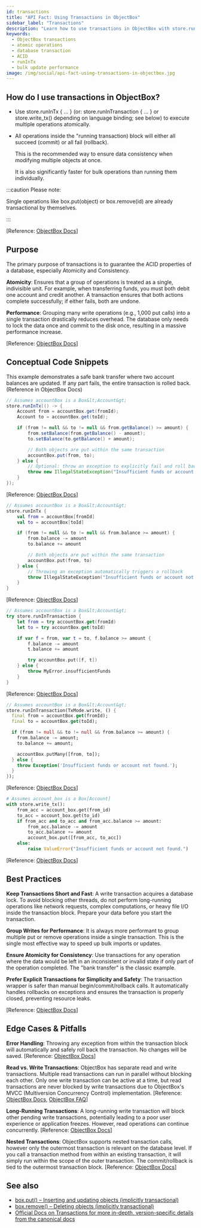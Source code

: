 ```yaml
---
id: transactions
title: "API Fact: Using Transactions in ObjectBox"
sidebar_label: "Transactions"
description: "Learn how to use transactions in ObjectBox with store.runInTx for atomic, consistent, and high-performance database operations."
keywords:
  - ObjectBox transactions
  - atomic operations
  - database transaction
  - ACID
  - runInTx
  - bulk update performance
image: /img/social/api-fact-using-transactions-in-objectbox.jpg
---
```




## How do I use transactions in ObjectBox?

* Use store.runInTx &#123; ... &#125; (or: store.runInTransaction &#123; ... &#125; or  store.write_tx() depending on language binding; see below) to execute multiple operations atomically.
* All operations inside the "running transaction) block will either all succeed (commit) or all fail (rollback).

  <div className="explanation-list-box">
    <p>This is the recommended way to ensure data consistency when modifying multiple objects at once.</p>
    <p>It is also significantly faster for bulk operations than running them individually.</p>
  </div>

:::caution Please note:

Single operations like box.put(object) or box.remove(id) are already transactional by themselves.

:::

<div style={{textAlign: 'right'}}>
[Reference: <a href="https://docs.objectbox.io/transactions" target="_blank">ObjectBox Docs</a>]
</div>

## Purpose

The primary purpose of transactions is to guarantee the ACID properties of a database, especially Atomicity and Consistency.

**Atomicity**: Ensures that a group of operations is treated as a single, indivisible unit. For example, when transferring funds, you must both debit one account and credit another. A transaction ensures that both actions complete successfully; if either fails, both are undone.

**Performance**: Grouping many write operations (e.g., 1,000 put calls) into a single transaction drastically reduces overhead. The database only needs to lock the data once and commit to the disk once, resulting in a massive performance increase.
<div style={{textAlign: 'right'}}>
[Reference: <a href="https://docs.objectbox.io/transactions" target="_blank">ObjectBox Docs</a>]
</div>

## Conceptual Code Snippets

This example demonstrates a safe bank transfer where two account balances are updated. If any part fails, the entire transaction is rolled back. (Reference in ObjectBox Docs)

<Tabs groupId="lang">
<TabItem value="java" label="Java">

```java
// Assumes accountBox is a Box&lt;Account&gt;
store.runInTx(() -> {
    Account from = accountBox.get(fromId);
    Account to = accountBox.get(toId);

    if (from != null && to != null && from.getBalance() >= amount) {
        from.setBalance(from.getBalance() - amount);
        to.setBalance(to.getBalance() + amount);

        // Both objects are put within the same transaction
        accountBox.put(from, to);
    } else {
        // Optional: throw an exception to explicitly fail and roll back
        throw new IllegalStateException("Insufficient funds or account not found.");
    }
});
```

<div style={{textAlign: 'right'}}>
[Reference: <a href="https://objectbox.io/docfiles/java/current/io/objectbox/BoxStore.html#runInTx(java.lang.Runnable)" target="_blank">ObjectBox Docs</a>]
</div>

</TabItem>
<TabItem value="kotlin" label="Kotlin">

```kotlin
// Assumes accountBox is a Box&lt;Account&gt;
store.runInTx {
    val from = accountBox[fromId]
    val to = accountBox[toId]

    if (from != null && to != null && from.balance >= amount) {
        from.balance -= amount
        to.balance += amount

        // Both objects are put within the same transaction
        accountBox.put(from, to)
    } else {
        // Throwing an exception automatically triggers a rollback
        throw IllegalStateException("Insufficient funds or account not found.")
    }
}
```

<div style={{textAlign: 'right'}}>
[Reference: <a href="https://objectbox.io/docfiles/java/current/io/objectbox/BoxStore.html#runInTx(java.lang.Runnable)" target="_blank">ObjectBox Docs</a>]
</div>

</TabItem>
<TabItem value="swift" label="Swift">

```swift
// Assumes accountBox is a Box&lt;Account&gt;
try store.runInTransaction {
    let from = try accountBox.get(fromId)
    let to = try accountBox.get(toId)

    if var f = from, var t = to, f.balance >= amount {
        f.balance -= amount
        t.balance += amount

        try accountBox.put([f, t])
    } else {
        throw MyError.insufficientFunds
    }
}
```

<div style={{textAlign: 'right'}}>
[Reference: <a href="https://swift.objectbox.io/transactions" target="_blank">ObjectBox Docs</a>]
</div>

</TabItem>
<TabItem value="dart" label="Dart / Flutter">

```dart
// Assumes accountBox is a Box&lt;Account&gt;
store.runInTransaction(TxMode.write, () {
  final from = accountBox.get(fromId);
  final to = accountBox.get(toId);

  if (from != null && to != null && from.balance >= amount) {
    from.balance -= amount;
    to.balance += amount;

    accountBox.putMany([from, to]);
  } else {
    throw Exception('Insufficient funds or account not found.');
  }
});
```

<div style={{textAlign: 'right'}}>
[Reference: <a href="https://pub.dev/documentation/objectbox/latest/objectbox/Store/runInTransaction.html " target="_blank">ObjectBox Docs</a>]
</div>

</TabItem>
<TabItem value="python" label="Python">

```python
# Assumes account_box is a Box[Account]
with store.write_tx():
    from_acc = account_box.get(from_id)
    to_acc = account_box.get(to_id)
    if from_acc and to_acc and from_acc.balance >= amount:
        from_acc.balance -= amount
        to_acc.balance += amount
        account_box.put([from_acc, to_acc])
    else:
        raise ValueError("Insufficient funds or account not found.")
```

<div style={{textAlign: 'right'}}>
[Reference: <a href="https://objectbox.io/docfiles/python/current/autoapi/objectbox/index.html#objectbox.Store" target="_blank">ObjectBox Docs</a>]
</div>

</TabItem>
</Tabs>

## Best Practices

**Keep Transactions Short and Fast**: A write transaction acquires a database lock. To avoid blocking other threads, do not perform long-running operations like network requests, complex computations, or heavy file I/O inside the transaction block. Prepare your data before you start the transaction.

**Group Writes for Performance**: It is always more performant to group multiple put or remove operations inside a single transaction. This is the single most effective way to speed up bulk imports or updates.

**Ensure Atomicity for Consistency**: Use transactions for any operation where the data would be left in an inconsistent or invalid state if only part of the operation completed. The "bank transfer" is the classic example.

**Prefer Explicit Transactions for Simplicity and Safety**: The transaction wrapper is safer than manual begin/commit/rollback calls. It automatically handles rollbacks on exceptions and ensures the transaction is properly closed, preventing resource leaks.

<div style={{textAlign: 'right'}}>
[Reference: <a href="https://docs.objectbox.io/transactions" target="_blank">ObjectBox Docs</a>]
</div>

## Edge Cases & Pitfalls

**Error Handling**: Throwing any exception from within the transaction block will automatically and safely roll back the transaction. No changes will be saved. [Reference: <a href="https://docs.objectbox.io/transactions" target="_blank">ObjectBox Docs</a>]

**Read vs. Write Transactions**: ObjectBox has separate read and write transactions. Multiple read transactions can run in parallel without blocking each other. Only one write transaction can be active at a time, but read transactions are never blocked by write transactions due to ObjectBox's MVCC (Multiversion Concurrency Control) implementation. [Reference: <a href="https://docs.objectbox.io/transactions" target="_blank">ObjectBox Docs</a>, <a href="https://docs.objectbox.io/faq" target="_blank">ObjectBox FAQ</a>]

**Long-Running Transactions**: A long-running write transaction will block other pending write transactions, potentially leading to a poor user experience or application freezes. However, read operations can continue concurrently. [Reference: <a href="https://docs.objectbox.io/transactions" target="_blank">ObjectBox Docs</a>]

**Nested Transactions**: ObjectBox supports nested transaction calls, however only the outermost transaction is relevant on the database level. If you call a transaction method from within an existing transaction, it will simply run within the scope of the outer transaction. The commit/rollback is tied to the outermost transaction block. [Reference: <a href="https://objectbox.io/docfiles/c/current/group__c.html" target="_blank">ObjectBox Docs</a>]

## See also
- [box.put() – Inserting and updating objects (implicitly transactional)](./box-put-method.mdx)
- [box.remove() – Deleting objects (implicitly transactional)](./box-remove-method.mdx)
- [Official Docs on Transactions for more in-depth, version-specific details from the canonical docs](https://docs.objectbox.io/transactions)

<Head>
  <meta property="og:title" content="API Fact: Using Transactions in ObjectBox" />
  <meta property="og:description" content="Learn how to use transactions in ObjectBox with store.runInTx for atomic, consistent, and high-performance database operations." />
  <meta property="og:image" content="https://objectbox.io/dev-how-to/img/social/api-fact-using-transactions-in-objectbox.jpg" />
  <meta property="og:type" content="article" />
  <script type="application/ld+json">
    {JSON.stringify({"@context": "https://schema.org", "@type": "TechArticle", "mainEntityOfPage": {"@type": "WebPage", "@id": "https://dev.objectbox.io/api-facts/transactions"}, "headline": "API Fact: Using Transactions in ObjectBox", "description": "Learn how to use transactions in ObjectBox with store.runInTx for atomic, consistent, and high-performance database operations.", "keywords": "ObjectBox transactions, atomic operations, database transaction, ACID, runInTx, bulk update performance", "datePublished": "2025-05-20T11:00:00+02:00", "dateModified": "2025-09-10T09:15:00+02:00", "author": {"@type": "Organization", "name": "ObjectBox", "url": "https://dev.objectbox.io/"}}, null, 2)}
  </script>
</Head>
